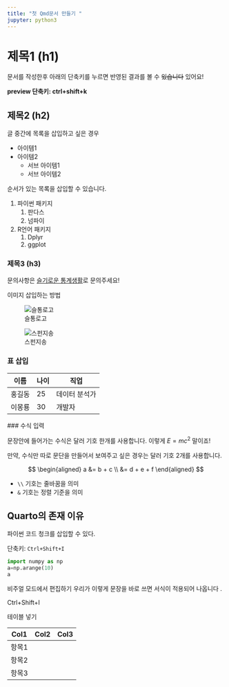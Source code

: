 ```yaml
---
title: "첫 Qmd문서 만들기 "
jupyter: python3
---
```


# 제목1 (h1)

문서를 작성한후 아래의 단축키를 누르면 반영된 결과를 볼 수 ~~있습니다~~ 있어요!

**preview 단축키: ctrl+shift+k**

## 제목2 (h2)

글 중간에 목록을 삽입하고 싶은 경우

-   아이템1
-   아이템2
    -   서브 아이템1
    -   서브 아이템2

순서가 있는 목록을 삽입할 수 있습니다.

1.  파이썬 패키지
    1.  판다스
    2.  넘파이
2.  R언어 패키지
    1.  Dplyr
    2.  ggplot

### 제목3 (h3)

문의사항은 [슬기로운 통계생활](https://statple.com)로 문의주세요!

이미지 삽입하는 방법

![슬통로고](https://statisticsplaybook.com/wp-content/uploads/2023/09/%EC%8A%AC%ED%86%B5%EB%A1%9C%EA%B3%A0%EB%94%94%EC%9E%90%EC%9D%B8-%ED%88%AC%EB%AA%85512x512.webp)

![스펀지송](./spunge.png)

### 표 삽입

| 이름   | 나이 | 직업          |
|--------|------|---------------|
| 홍길동 | 25   | 데이터 분석가 |
| 이몽룡 | 30   | 개발자        |

\### 수식 입력

문장안에 들어가는 수식은 달러 기호 한개를 사용합니다. 이렇게 $E=mc^2$ 말이죠!

만약, 수식만 따로 문단을 만들어서 보여주고 싶은 경우는 달러 기호 2개를 사용합니다.

$$
 \begin{aligned}
 a &= b + c \\
 &= d + e + f
 \end{aligned}
$$

-   `\\` 기호는 줄바꿈을 의미
-   `&` 기호는 정렬 기준을 의미

## Quarto의 존재 이유

파이썬 코드 청크를 삽입할 수 있다.

단축키: `Ctrl+Shift+I`

```python
import numpy as np
a=np.arange(10)
a
```

비주얼 모드에서 편집하기 우리가 이렇게 문장을 바로 쓰면 서식이 적용되어 나옵니다 .

Ctrl+Shift+I

테이블 넣기

| Col1  | Col2 | Col3 |
|-------|------|------|
| 항목1 |      |      |
| 항목2 |      |      |
| 항목3 |      |      |


